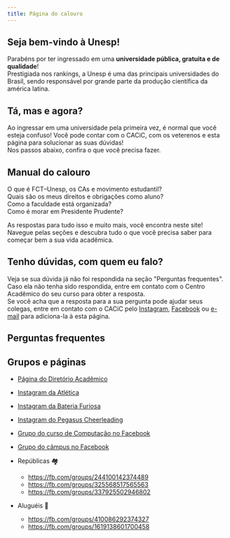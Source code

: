 ```yaml
---
title: Página do calouro
---
```



<Confetti />

## Seja bem-vindo à Unesp!

Parabéns por ter ingressado em uma **universidade pública, gratuita e de qualidade**!  
Prestigiada nos rankings, a Unesp é uma das principais universidades do Brasil, sendo responsável por grande parte da produção científica da américa latina.

## Tá, mas e agora?

Ao ingressar em uma universidade pela primeira vez, é normal que você esteja confuso! Você pode contar com o CACiC, com os veterenos e esta página para solucionar as suas dúvidas!  
Nos passos abaixo, confira o que você precisa fazer.

<app-steps-accordion></app-steps-accordion>

## Manual do calouro

O que é FCT–Unesp, os CAs e movimento estudantil?  
Quais são os meus direitos e obrigações como aluno?  
Como a faculdade está organizada?  
Como é morar em Presidente Prudente?

As respostas para tudo isso e muito mais, você encontra neste site!  
Navegue pelas seções e descubra tudo o que você precisa saber para começar bem a sua vida acadêmica.

## Tenho dúvidas, com quem eu falo?

Veja se sua dúvida já não foi respondida na seção "Perguntas frequentes".  
Caso ela não tenha sido respondida, entre em contato com o Centro Acadêmico do seu curso para obter a resposta.  
Se você acha que a resposta para a sua pergunta pode ajudar seus colegas, entre em contato com o CACiC pelo [Instagram](https://instagram.com/cacic.fct), [Facebook](https://fb.com/cacic.fct) ou [e-mail](mailto:cacic.fct@gmail.com) para adiciona-la à esta página.

## Perguntas frequentes

<app-faq-accordion></app-faq-accordion>

## Grupos e páginas

- [Página do Diretório Acadêmico](https://fb.com/D.A.03deMaio)

- [Instagram da Atlética](https://instagram.com/atleticaprudente)
- [Instagram da Bateria Furiosa](https://instagram.com/bateriafuriosa)
- [Instagram do Pegasus Cheerleading](https://instagram.com/pegasus_pp)

- [Grupo do curso de Computação no Facebook](https://fb.com/groups/344931122192689)
- [Grupo do câmpus no Facebook](https://fb.com/groups/173312349380662)

- Repúblicas 🏘️

  - https://fb.com/groups/244100142374489
  - https://fb.com/groups/325568517565563
  - https://fb.com/groups/337925502946802

- Aluguéis 🏡
  - https://fb.com/groups/410086292374327
  - https://fb.com/groups/1619138601700458

